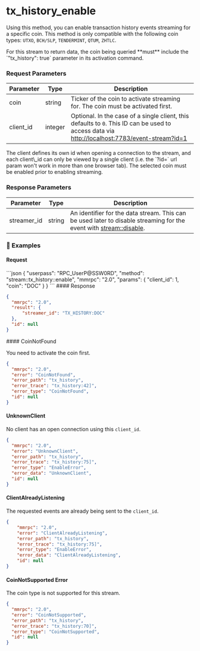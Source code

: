 
# tx\_history\_enable

Using this method, you can enable transaction history events streaming for a specific coin.
This method is only compatible with the following coin types: `UTXO`, `BCH/SLP`, `TENDERMINT`, `QTUM`, `ZHTLC`.

<Note>
  For this stream to return data, the coin being queried **must** include the `"tx_history": true` parameter in its activation command.
</Note>

### Request Parameters

| Parameter  | Type    | Description                                                                                                                                                                               |
| ---------- | ------- | ----------------------------------------------------------------------------------------------------------------------------------------------------------------------------------------- |
| coin       | string  | Ticker of the coin to activate streaming for. The coin must be activated first.                                                                                                           |
| client\_id | integer | Optional. In the case of a single client, this defaults to `0`. This ID can be used to access data via [http://localhost:7783/event-stream?id=1](http://localhost:7783/event-stream?id=1) |

<Note>
  The client defines its own id when opening a connection to the stream, and each client\_id can only be viewed by a single client (i.e. the `?id=` url param won't work in more than one browser tab).
  The selected coin must be enabled prior to enabling streaming.
</Note>

### Response Parameters

| Parameter    | Type   | Description                                                                                                                                                             |
| ------------ | ------ | ----------------------------------------------------------------------------------------------------------------------------------------------------------------------- |
| streamer\_id | string | An identifier for the data stream. This can be used later to disable streaming for the event with [stream::disable](/komodo-defi-framework/api/v20/streaming/disable/). |

### 📌 Examples

#### Request

<CodeGroup title="" tag="POST" label="balance_enable" mm2MethodDecorate="true">
  ```json
  {
    "userpass": "RPC_UserP@SSW0RD",
    "method": "stream::tx_history::enable",
    "mmrpc": "2.0",
    "params": {
      "client_id": 1,
      "coin": "DOC"
    }
  }
  ```
</CodeGroup>

<CollapsibleSection expandedText="Hide Response" collapsedText="Show Response">
  #### Response

  ```json
  {
    "mmrpc": "2.0",
    "result": {
        "streamer_id": "TX_HISTORY:DOC"
    },
    "id": null
  }
  ```
</CollapsibleSection>

<CollapsibleSection expandedText="Hide Errors" collapsedText="Show Errors">
  #### CoinNotFound

  You need to activate the coin first.

  ```json
  {
    "mmrpc": "2.0",
    "error": "CoinNotFound",
    "error_path": "tx_history",
    "error_trace": "tx_history:42]",
    "error_type": "CoinNotFound",
    "id": null
  }
  ```

  #### UnknownClient

  No client has an open connection using this `client_id`.

  ```json
  {
    "mmrpc": "2.0",
    "error": "UnknownClient",
    "error_path": "tx_history",
    "error_trace": "tx_history:75]",
    "error_type": "EnableError",
    "error_data": "UnknownClient",
    "id": null
  }
  ```

  #### ClientAlreadyListening

  The requested events are already being sent to the `client_id`.

  ```json
  {
      "mmrpc": "2.0",
      "error": "ClientAlreadyListening",
      "error_path": "tx_history",
      "error_trace": "tx_history:75]",
      "error_type": "EnableError",
      "error_data": "ClientAlreadyListening",
      "id": null
  }
  ```

  #### CoinNotSupported Error

  The coin type is not supported for this stream.

  ```json
  {
    "mmrpc": "2.0",
    "error": "CoinNotSupported",
    "error_path": "tx_history",
    "error_trace": "tx_history:70]",
    "error_type": "CoinNotSupported",
    "id": null
  }
  ```
</CollapsibleSection>
